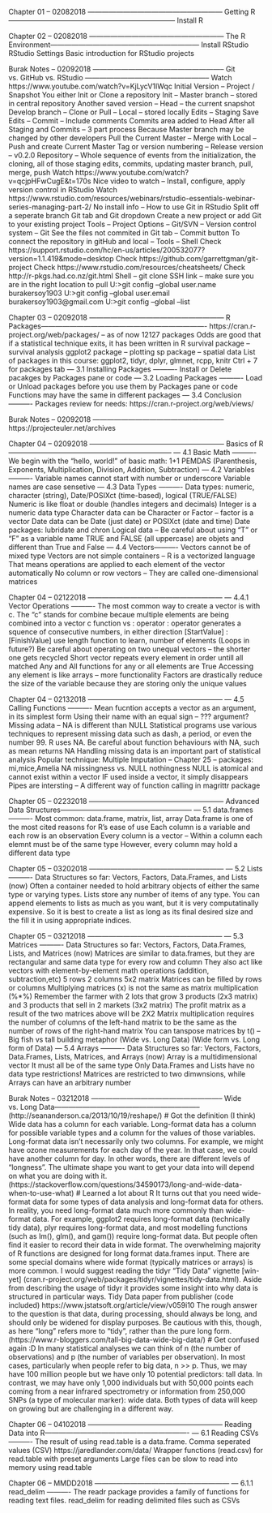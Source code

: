 Chapter 01 -- 02082018 ---------------------------------------------------------
Getting R-----------------------------------------------------------------------
Install R

Chapter 02 -- 02082018 ---------------------------------------------------------
The R Environment---------------------------------------------------------------
Install RStudio
RStudio Settings
Basic introduction for RStudio projects

Burak Notes -- 02092018 --------------------------------------------------------
Git vs. GitHub vs. RStudio -----------------------------------------------------
Watch https://www.youtube.com/watch?v=KjLycV1IWqc
Initial Version -- Project / Snapshot
You either Init or Clone a repository
Init -- Master branch -- stored in central repository
Another saved version -- Head -- the current snapshot
Develop branch -- Clone or Pull -- Local -- stored locally
Edits -- Staging
Save Edits -- Commit -- Include comments
Commits area added to Head
After all Staging and Commits -- 3 part process
Because Master branch may be changed by other developers
Pull the Current Master -- Merge with Local -- Push and create Current Master
Tag or version numbering -- Release version -- v0.2.0
Repository -- Whole sequence of events from the initialization, the cloning, all of those staging edits, commits, updating master branch, pull, merge, push
Watch https://www.youtube.com/watch?v=qcjpHFwCugE&t=170s
Nice video to watch -- Install, configure, apply version control in RStudio 
Watch https://www.rstudio.com/resources/webinars/rstudio-essentials-webinar-series-managing-part-2/
No install info -- How to use Git in RStudio
Split off a seperate branch
Git tab and Git dropdown
Create a new project or add Git to your existing project
Tools -- Project Options -- Git/SVN -- Version control system -- Git
See the files not commited in Git tab -- Commit button
To connect the repository in gitHub and local -- Tools -- Shell
Check https://support.rstudio.com/hc/en-us/articles/200532077?version=1.1.419&mode=desktop
Check https://github.com/garrettgman/git-project
Check https://www.rstudio.com/resources/cheatsheets/
Check http://r-pkgs.had.co.nz/git.html
Shell -- git clone SSH link -- make sure you are in the right location to pull
U:\>git config --global user.name burakersoy1903
U:\>git config --global user.email burakersoy1903@gmail.com
U:\>git config --global --list

Chapter 03 -- 02092018 ---------------------------------------------------------
R Packages----------------------------------------------------------------------
https://cran.r-project.org/web/packages/ -- as of now 12127 packages
Odds are good that if a statistical technique exits, it has been written in R
survival package -- survival analysis
ggplot2 package -- plotting
sp package -- spatial data
List of packages in this course: ggplot2, tidyr, dplyr, glmnet, rcpp, knitr
Ctrl + 7 for packages tab
--- 3.1 Installing Packages ----------
Install or Delete pacakges by Packages pane or code
--- 3.2 Loading Packages ----------
Load or Unload packages before you use them by Packages pane or code
Functions may have the same in different packages
--- 3.4 Conclusion ----------
Packages review for needs: https://cran.r-project.org/web/views/

Burak Notes -- 02092018 --------------------------------------------------------
https://projecteuler.net/archives

Chapter 04 -- 02092018 ---------------------------------------------------------
Basics of R---------------------------------------------------------------------
--- 4.1 Basic Math ----------
We begin with the "hello, world!" of basic math: 1+1 
PEMDAS (Parenthesis, Exponents, Multiplication, Division, Addition, Subtraction)
--- 4.2 Variables ----------
Variable names cannot start with number or underscore
Variable names are case sensetive
--- 4.3 Data Types ----------
Data types: numeric, character (string), Date/POSIXct (time-based), logical (TRUE/FALSE)
Numeric is like float or double (handles integers and decimals)
Integer is a numeric data type
Character data can be Character or Factor -- factor is a vector
Date data can be Date (just date) or POSIXct (date and time)
Date packages: lubridate and chron
Logical data -- Be careful about using "T" or "F" as a variable name
TRUE and FALSE (all uppercase) are objets and different than True and False
--- 4.4 Vectors----------
Vectors cannot be of mixed type
Vectors are not simple containers -- R is a vectorized language
That means operations are applied to each element of the vector automatically
No column or row vectors -- They are called one-dimensional matrices

Chapter 04 -- 02122018 ---------------------------------------------------------
--- 4.4.1 Vector Operations ----------
The most common way to create a vector is with c. The "c" stands for combine becaue multiple elements are being combined into a vector
c function vs : operator
: operator generates a squence of consecutive numbers, in either direction
[StartValue] : [FinishValue]
use length function to learn, number of elements (Loops in future?)
Be careful about operating on two unequal vectors -- the shorter one gets recycled
Short vector repeats every element in order untill all matched
Any and All functions for any or all elements are True
Accessing any element is like arrays -- more functionality
Factors are drastically reduce the size of the variable because they are storing only the unique values

Chapter 04 -- 02132018 ---------------------------------------------------------
--- 4.5 Calling Functions ----------
Mean fucntion accepts a vector as an argument, in its simplest form
Using their name with an equal sign -- ??? argument?
Missing adata -- NA is different than NULL
Statistical programs use various techniques to represent missing data such as dash, a period, or even the number 99.
R uses NA.
Be careful about function behaviours with NA, such as mean returns NA
Handling missing data is an important part of statistical analysis
Popular technique: Multiple Imputation -- Chapter 25 -- packages: mi,mice,Amelia
NA missingness vs. NULL nothingness
NULL is atomical and cannot exist within a vector
IF used inside a vector, it simply disappears
Pipes are intersting -- A different way of function calling in magrittr package

Chapter 05 -- 02232018 ---------------------------------------------------------
Advanced Data Structures--------------------------------------------------------
--- 5.1 data.frames ----------
Most common: data.frame, matrix, list, array
Data.frame is one of the most cited reasons for R's ease of use
Each column is a variable and each row is an observation
Every column is a vector -- Within a column each elemnt must be of the same type
However, every column may hold a different data type

Chapter 05 -- 03202018 ---------------------------------------------------------
--- 5.2 Lists ----------
Data Structures so far: Vectors, Factors, Data.Frames, and Lists (now)
Often a container needed to hold arbitrary objects of either the same type or varying types.
Lists store any number of items of any type.
You can append elements to lists as much as you want, but it is very computatinally expensive.
So it is best to create a list as long as its final desired size and the fill it in using appropriate indices.

Chapter 05 -- 03212018 ---------------------------------------------------------
--- 5.3 Matrices ----------
Data Structures so far: Vectors, Factors, Data.Frames, Lists, and Matrices (now)
Matrices are similar to data.frames, but they are rectangular and same data type for every row and column
They also act like vectors with element-by-element math operations (addition, subtraction,etc)
5 rows 2 columns 5x2 matrix
Matrices can be filled by rows or columns
Multiplying matrices (x) is not the same as matrix multiplication (%*%)
Remember the farmer with 2 lots that grow 3 products (2x3 matrix) and 3 products that sell in 2 markets (3x2 matrix)
The profit matrix as a result of the two matrices above will be 2X2
Matrix multiplication requires the number of columns of the left-hand matrix to be the same as the number of rows of the right-hand matrix
You can tanspose matrices by t() -- Big fish vs tall building metaphor (Wide vs. Long Data) (Wide form  vs. Long form of Data)
--- 5.4 Arrays ----------
Data Structures so far: Vectors, Factors, Data.Frames, Lists, Matrices, and Arrays (now)
Array is a multidimensional vector
It must all be of the same type
Only Data.Frames and Lists have no data type restrictions!
Matrices are restricted to two dimwnsions, while Arrays can have an arbitrary number

Burak Notes -- 03212018 --------------------------------------------------------
Wide vs. Long Data--------------------------------------------------------------
(http://seananderson.ca/2013/10/19/reshape/) # Got the definition (I think)
Wide data has a column for each variable.
Long-format data has a column for possible variable types and a column for the values of those variables. Long-format data isn’t necessarily only two columns. For example, we might have ozone measurements for each day of the year. In that case, we could have another column for day. In other words, there are different levels of “longness”. The ultimate shape you want to get your data into will depend on what you are doing with it.
(https://stackoverflow.com/questions/34590173/long-and-wide-data-when-to-use-what) # Learned a lot about R
It turns out that you need wide-format data for some types of data analysis and long-format data for others. In reality, you need long-format data much more commonly than wide-format data. For example, ggplot2 requires long-format data (technically tidy data), plyr requires long-format data, and most modelling functions (such as lm(), glm(), and gam()) require long-format data. But people often find it easier to record their data in wide format.
The overwhelming majority of R functions are designed for long format data.frames input. There are some special domains where wide format (typically matrices or arrays) is more common.
I would suggest reading the tidyr "Tidy Data" vignette [win-yet] (cran.r-project.org/web/packages/tidyr/vignettes/tidy-data.html). Aside from describing the usage of tidyr it provides some insight into why data is structured in particular ways.
Tidy Data paper from publisher (code included) https://www.jstatsoft.org/article/view/v059i10
The rough answer to the question is that data, during processing, should always be long, and should only be widened for display purposes. Be cautious with this, though, as here "long" refers more to "tidy", rather than the pure long form.
(https://www.r-bloggers.com/tall-big-data-wide-big-data/) # Get confused again :D
In many statistical analyses we can think of n (the number of observations) and p (the number of variables per observation). In most cases, particularly when people refer to big data, n >> p. Thus, we may have 100 million people but we have only 10 potential predictors: tall data. In contrast, we may have only 1,000 individuals but with 50,000 points each coming from a near infrared spectrometry or information from 250,000 SNPs (a type of molecular marker): wide data. Both types of data will keep on growing but are challenging in a different way.

Chapter 06 -- 04102018 ---------------------------------------------------------
Reading Data into R-------------------------------------------------------------
--- 6.1 Reading CSVs ----------
The result of using read.table is a data.frame.
Comma seperated values (CSV)
https://jaredlander.com/data/
Wrapper functions (read.csv) for read.table with preset arguments
Large files can be slow to read into memory using read.table

Chapter 06 -- MMDD2018 ---------------------------------------------------------
--- 6.1.1 read_delim ----------
The readr package provides a family of functions for reading text files.
read_delim for reading delimited files such as CSVs
































